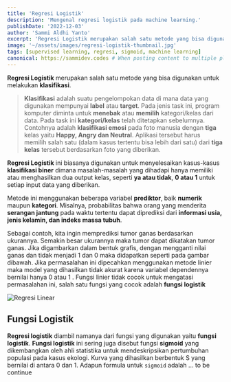 ```yaml
---
title: 'Regresi Logistik'
description: 'Mengenal regresi logistik pada machine learning.'
publishDate: '2022-12-03'
author: 'Sammi Aldhi Yanto'
excerpt: 'Regresi Logistik merupakan salah satu metode yang bisa digunakan untuk melakukan klasifikasi. Regresi Logistik biasanya digunakan untuk menyelesaikan kasus-kasus klasifikasi biner dimana masalah-masalah yang dihadapi hanya memiliki atau menghasilkan dua output kelas...'
image: '~/assets/images/regresi-logistik-thumbnail.jpg'
tags: [supervised learning, regresi, sigmoid, machine learning]
canonical: https://sammidev.codes # When posting content to multiple platforms at the same time (such as this website and Medium) and want to specify the ultimate authority. Remove it to automatically generate canonical
---
```


**Regresi Logistik** merupakan salah satu metode yang bisa digunakan untuk melakukan **klasifikasi**.

> **Klasifikasi** adalah suatu pengelompokan data di mana data yang digunakan mempunyai **label** atau **target**. Pada jenis task ini, program komputer diminta untuk **menebak** atau **memilih** kategori/kelas dari data. Pada task ini **kategori/kelas** telah ditetapkan sebelumnya. Contohnya adalah **klasifikasi emosi** pada foto manusia dengan **tiga** kelas yaitu **Happy, Angry dan Neutral**. Aplikasi tersebut harus memilih salah satu (dalam kasus tertentu bisa lebih dari satu) dari **tiga kelas** tersebut berdasarkan foto yang diberikan.

**Regresi Logistik** ini biasanya digunakan untuk menyelesaikan kasus-kasus **klasifikasi biner** dimana masalah-masalah yang dihadapi hanya memiliki atau menghasilkan dua output kelas, seperti **ya atau tidak**, **0 atau 1** untuk setiap input data yang diberikan.

Metode ini menggunakan beberapa variabel **prediktor**, baik **numerik** maupun **kategori**. Misalnya, probabilitas bahwa orang yang menderita **serangan jantung** pada waktu tertentu dapat diprediksi dari **informasi usia, jenis kelamin, dan indeks massa tubuh**.

Sebagai contoh, kita ingin memprediksi tumor ganas berdasarkan ukurannya. Semakin besar ukurannya maka tumor dapat dikatakan tumor ganas. Jika digambarkan dalam bentuk grafis, dengan mengganti nilai ganas dan tidak menjadi 1 dan 0 maka didapatkan seperti pada gambar dibawah. Jika permasalahan ini dipecahkan menggunakan metode linier maka model yang dihasilkan tidak akurat karena variabel dependennya bernilai hanya 0 atau 1 . Fungsi linier tidak cocok untuk mengatasi permasalahan ini, salah satu fungsi yang cocok adalah **fungsi logistik**

![Regresi Linear](/regresi-linear.png)

## Fungsi Logistik

**Regresi logistik** diambil namanya dari fungsi yang digunakan yaitu **fungsi logistik**. **Fungsi logistik** ini sering juga disebut fungsi **sigmoid** yang dikembangkan oleh ahli statistika untuk mendeskripsikan pertumbuhan populasi pada kasus ekologi. Kurva yang dihasilkan berbentuk S yang bernilai di antara 0 dan 1. Adapun formula untuk `sigmoid` adalah ... to be continue
